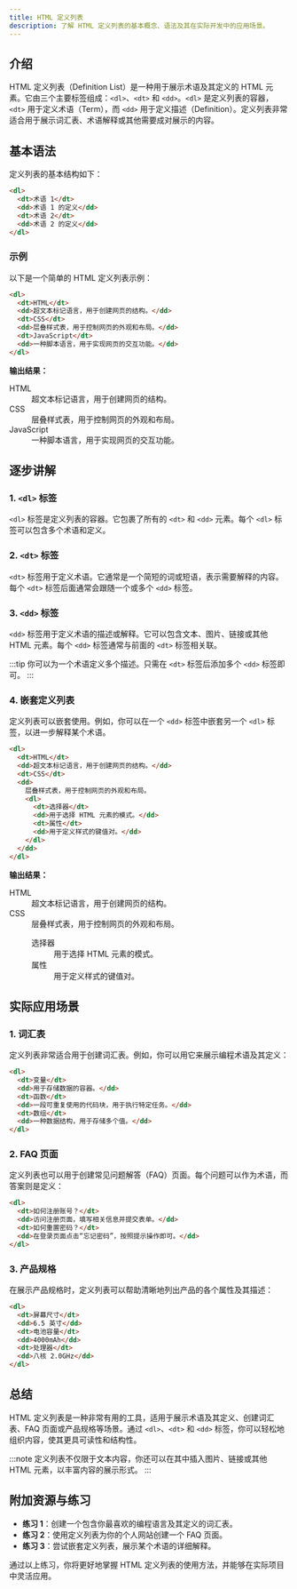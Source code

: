 ```yaml
---
title: HTML 定义列表
description: 了解 HTML 定义列表的基本概念、语法及其在实际开发中的应用场景。
---
```


## 介绍

HTML 定义列表（Definition List）是一种用于展示术语及其定义的 HTML 元素。它由三个主要标签组成：`<dl>`、`<dt>` 和 `<dd>`。`<dl>` 是定义列表的容器，`<dt>` 用于定义术语（Term），而 `<dd>` 用于定义描述（Definition）。定义列表非常适合用于展示词汇表、术语解释或其他需要成对展示的内容。

## 基本语法

定义列表的基本结构如下：

```html
<dl>
  <dt>术语 1</dt>
  <dd>术语 1 的定义</dd>
  <dt>术语 2</dt>
  <dd>术语 2 的定义</dd>
</dl>
```

### 示例

以下是一个简单的 HTML 定义列表示例：

```html
<dl>
  <dt>HTML</dt>
  <dd>超文本标记语言，用于创建网页的结构。</dd>
  <dt>CSS</dt>
  <dd>层叠样式表，用于控制网页的外观和布局。</dd>
  <dt>JavaScript</dt>
  <dd>一种脚本语言，用于实现网页的交互功能。</dd>
</dl>
```

**输出结果：**

<dl>
  <dt>HTML</dt>
  <dd>超文本标记语言，用于创建网页的结构。</dd>
  <dt>CSS</dt>
  <dd>层叠样式表，用于控制网页的外观和布局。</dd>
  <dt>JavaScript</dt>
  <dd>一种脚本语言，用于实现网页的交互功能。</dd>
</dl>

## 逐步讲解

### 1. `<dl>` 标签

`<dl>` 标签是定义列表的容器。它包裹了所有的 `<dt>` 和 `<dd>` 元素。每个 `<dl>` 标签可以包含多个术语和定义。

### 2. `<dt>` 标签

`<dt>` 标签用于定义术语。它通常是一个简短的词或短语，表示需要解释的内容。每个 `<dt>` 标签后面通常会跟随一个或多个 `<dd>` 标签。

### 3. `<dd>` 标签

`<dd>` 标签用于定义术语的描述或解释。它可以包含文本、图片、链接或其他 HTML 元素。每个 `<dd>` 标签通常与前面的 `<dt>` 标签相关联。

:::tip
你可以为一个术语定义多个描述。只需在 `<dt>` 标签后添加多个 `<dd>` 标签即可。
:::

### 4. 嵌套定义列表

定义列表可以嵌套使用。例如，你可以在一个 `<dd>` 标签中嵌套另一个 `<dl>` 标签，以进一步解释某个术语。

```html
<dl>
  <dt>HTML</dt>
  <dd>超文本标记语言，用于创建网页的结构。</dd>
  <dt>CSS</dt>
  <dd>
    层叠样式表，用于控制网页的外观和布局。
    <dl>
      <dt>选择器</dt>
      <dd>用于选择 HTML 元素的模式。</dd>
      <dt>属性</dt>
      <dd>用于定义样式的键值对。</dd>
    </dl>
  </dd>
</dl>
```

**输出结果：**

<dl>
  <dt>HTML</dt>
  <dd>超文本标记语言，用于创建网页的结构。</dd>
  <dt>CSS</dt>
  <dd>
    层叠样式表，用于控制网页的外观和布局。
    <dl>
      <dt>选择器</dt>
      <dd>用于选择 HTML 元素的模式。</dd>
      <dt>属性</dt>
      <dd>用于定义样式的键值对。</dd>
    </dl>
  </dd>
</dl>

## 实际应用场景

### 1. 词汇表

定义列表非常适合用于创建词汇表。例如，你可以用它来展示编程术语及其定义：

```html
<dl>
  <dt>变量</dt>
  <dd>用于存储数据的容器。</dd>
  <dt>函数</dt>
  <dd>一段可重复使用的代码块，用于执行特定任务。</dd>
  <dt>数组</dt>
  <dd>一种数据结构，用于存储多个值。</dd>
</dl>
```

### 2. FAQ 页面

定义列表也可以用于创建常见问题解答（FAQ）页面。每个问题可以作为术语，而答案则是定义：

```html
<dl>
  <dt>如何注册账号？</dt>
  <dd>访问注册页面，填写相关信息并提交表单。</dd>
  <dt>如何重置密码？</dt>
  <dd>在登录页面点击“忘记密码”，按照提示操作即可。</dd>
</dl>
```

### 3. 产品规格

在展示产品规格时，定义列表可以帮助清晰地列出产品的各个属性及其描述：

```html
<dl>
  <dt>屏幕尺寸</dt>
  <dd>6.5 英寸</dd>
  <dt>电池容量</dt>
  <dd>4000mAh</dd>
  <dt>处理器</dt>
  <dd>八核 2.0GHz</dd>
</dl>
```

## 总结

HTML 定义列表是一种非常有用的工具，适用于展示术语及其定义、创建词汇表、FAQ 页面或产品规格等场景。通过 `<dl>`、`<dt>` 和 `<dd>` 标签，你可以轻松地组织内容，使其更具可读性和结构性。

:::note
定义列表不仅限于文本内容，你还可以在其中插入图片、链接或其他 HTML 元素，以丰富内容的展示形式。
:::

## 附加资源与练习

- **练习 1**：创建一个包含你最喜欢的编程语言及其定义的词汇表。
- **练习 2**：使用定义列表为你的个人网站创建一个 FAQ 页面。
- **练习 3**：尝试嵌套定义列表，展示某个术语的详细解释。

通过以上练习，你将更好地掌握 HTML 定义列表的使用方法，并能够在实际项目中灵活应用。